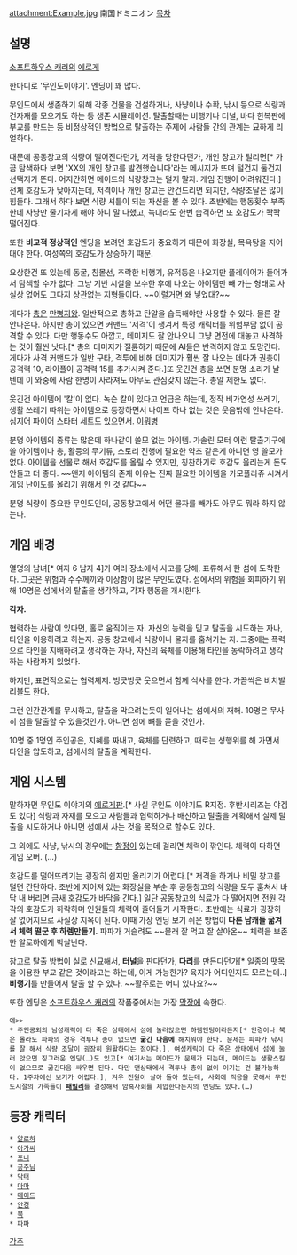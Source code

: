 attachment:Example.jpg
南国ドミニオン
[[목차]]

== 설명 ==
[[소프트하우스 캐러]]의 [[에로게]]

한마디로 '무인도이야기'. 엔딩이 꽤 많다.

무인도에서 생존하기 위해 각종 건물을 건설하거나, 사냥이나 수확, 낚시 등으로 식량과 건자재를 모으기도 하는 등 생존 시뮬레이션. 탈출할때는 비행기나 터널, 바다 한복판에 부교를 만드는 등 비정상적인 방법으로 탈출하는 주제에 사람들 간의 관계는 묘하게 리얼하다.

때문에 공동창고의 식량이 떨어진다던가, 저격을 당한다던가, 개인 창고가 털리면[* 가끔 탐색하다 보면 'XX의 개인 창고를 발견했습니다'라는 메시지가 뜨며 털건지 둘건지 선택지가 뜬다. 어지간하면 메이드의 식량창고는 털지 말자. 게임 진행이 어려워진다.] 전체 호감도가 낮아지는데, 저격이나 개인 창고는 안건드리면 되지만, 식량조달은 많이 힘들다. 그래서 하다 보면 식량 셔틀이 되는 자신을 볼 수 있다. 초반에는 행동횟수 부족한데 사냥만 줄기차게 해야 하니 말 다했고, 늑대라도 한번 습격하면 또 호감도가 쫙쫙 떨어진다.

또한 '''비교적 정상적인''' 엔딩을 보려면 호감도가 중요하기 때문에 화장실, 목욕탕을 지어대야 한다. 여성쪽의 호감도가 상승하기 때문.

요상한건 또 있는데 동굴, 침몰선, 추락한 비행기, 유적등은 나오지만 플레이어가 들어가서 탐색할 수가 없다. 그냥 기반 시설을 보수한 후에 나오는 아이템만 빼 가는 형태로 사실상 없어도 그다지 상관없는 지형들이다. ~~이럴거면 왜 넣었대?~~

게다가 [[총]]은 [[만병지왕]]. 일반적으로 총하고 탄알을 습득해야만 사용할 수 있다. 물론 잘 안나온다. 하지만 총이 있으면 커맨드 '저격'이 생겨서 특정 캐릭터를 위험부담 없이 공격할 수 있다. 다만 행동수도 아깝고, 데미지도 잘 안나오니 그냥 면전에 대놓고 사격하는 것이 훨씬 낫다.[* 총의 데미지가 절륜하기 때문에 AI들은 반격하지 않고 도망간다. 게다가 사격 커맨드가 일반 구타, 격투에 비해 데미지가 훨씬 잘 나오는 데다가 권총이 공격력 10, 라이플이 공격력 15를 추가시켜 준다.]또 웃긴건 총을 쏘면 분명 소리가 날 텐데 이 와중에 사람 한명이 사라져도 아무도 관심갖지 않는다. 총알 제한도 없다.

웃긴건 아이템에 '칼'이 없다. 녹슨 칼이 있다고 언급은 하는데, 정작 비가연성 쓰레기, 생활 쓰레기 따위는 아이템으로 등장하면서 나이프 하나 없는 것은 웃음밖에 안나온다. 심지어 파이어 스타터 세트도 있으면서. [[이뭐병]]

분명 아이템의 종류는 많은데 하나같이 쓸모 없는 아이템. 가솔린 모터 이런 탈출기구에 쓸 아이템이나 총, 활등의 무기류, 스토리 진행에 필요한 약초 같은게 아니면 영 쓸모가 없다. 아이템을 선물로 해서 호감도를 올릴 수 있지만, 칭찬하기로 호감도 올리는게 돈도 안들고 더 좋다. ~~왠지 아이템의 존재 이유는 진짜 필요한 아이템을 카모플라쥬 시켜서 게임 난이도를 올리기 위해서 인 것 같다~~

분명 식량이 중요한 무인도인데, 공동창고에서 어떤 물자를 빼가도 아무도 뭐라 하지 않는다. 

== 게임 배경 ==
열명의 남녀[* 여자 6 남자 4]가 여러 장소에서 사고를 당해, 표류해서 한 섬에 도착한다. 그곳은 위험과 수수께끼와 이상함이 많은 무인도였다. 섬에서의 위험을 회피하기 위해 10명은 섬에서의 탈출을 생각하고, 각자 행동을 개시한다.

'''각자.'''

협력하는 사람이 있다면, 홀로 움직이는 자. 자신의 능력을 믿고 탈출을 시도하는 자나, 타인을 이용하려고 하는자. 공동 창고에서 식량이나 물자를 훔쳐가는 자. 그중에는 폭력으로 타인을 지배하려고 생각하는 자나, 자신의 육체를 이용해 타인을 농락하려고 생각하는 사람까지 있었다. 

하지만, 표면적으로는 협력체제. 빙긋빙긋 웃으면서 함께 식사를 한다. 가끔씩은 비치발리볼도 한다. 

그런 인간관계를 무시하고, 탈출을 막으려는듯이 일어나는 섬에서의 재해. 10명은 무사히 섬을 탈출할 수 있을것인가. 아니면 섬에 뼈를 묻을 것인가.

10명 중 1명인 주인공은, 지혜를 짜내고, 육체를 단련하고, 때로는 성행위를 해 가면서 타인을 압도하고, 섬에서의 탈출을 계획한다.

== 게임 시스템 ==
말하자면 무인도 이야기의 [[에로게]]판.[* 사실 무인도 이야기도 R지정. 후반시리즈는 야겜도 있다] 식량과 자재를 모으고 사람들과 협력하거나 배신하고 탈출을 계획해서 실제 탈출을 시도하거나 아니면 섬에서 사는 것을 목적으로 할수도 있다.

그 외에도 사냥, 낚시의 경우에는 [[함정]]이 있는데 걸리면 체력이 깎인다. 체력이 다하면 게임 오버. (...)

호감도를 떨어뜨리기는 굉장히 쉽지만 올리기가 어렵다.[* 저격을 하거나 비밀 창고를 털면 간단하다. 초반에 지어져 있는 화장실을 부순 후 공동창고의 식량을 모두 훔쳐서 바닥 내 버리면 금새 호감도가 바닥을 긴다.] 일단 공동창고의 식료가 다 떨어지면 전원 각각의 호감도가 하락하며 인원들의 체력이 줄어들기 시작한다. 초반에는 식료가 굉장히 잘 없어지므로 사실상 지옥이 된다. 이때 가장 엔딩 보기 쉬운 방법이 '''다른 남캐들 굶겨서 체력 떨군 후 하렘만들기.''' 파파가 거슬려도 ~~몰래 잘 먹고 잘 살아온~~ 체력을 보존한 알로하에게 박살난다.

참고로 탈출 방법이 실로 신묘해서, '''터널'''을 판다던가, '''다리'''를 만든다던가[* 일종의 땟목을 이용한 부교 같은 것이라고는 하는데, 이게 가능한가? 육지가 어디인지도 모르는데..]'''비행기'''를 만들어서 탈출 할 수 있다. ~~활주로는 어디 있나요?~~

또한 엔딩은 [[소프트하우스 캐러]]의 작품중에서는 가장 [[막장]]에 속한다. 

 예>>
 * 주인공외의 남성캐릭이 다 죽은 상태에서 섬에 눌러앉으면 하렘엔딩이라든지[* 안경이나 북은 몰라도 파파의 경우 격투나 총이 없으면 '''굶긴 다음에''' 해치워야 한다. 문제는 파파가 낚시를 잘 해서 식량 조달이 굉장히 원활하다는 점이다.], 여성캐릭이 다 죽은 상태에서 섬에 눌러 앉으면 징그러운 엔딩(…)도 있고[* 여기서는 메이드가 문제가 되는데, 메이드는 생활스킬이 없으므로 굶긴다음 싸우면 된다. 다만 맨상태에서 격투나 총이 없이 이기는 건 불가능하다. 1주차에선 보기가 어렵다.], 겨우 전원이 살아 돌아 왔는데, 사회에 적응을 못해서 무인도시절의 가족들이 '''[[패밀리]]'''를 결성해서 암흑사회를 제압한다든지의 엔딩도 있다.(…)

== 등장 캐릭터 ==
 * [[알로하]]
 * [[아가씨]]
 * [[포니]]
 * [[공주님]]
 * [[닥터]]
 * [[마마]]
 * [[메이드]]
 * [[안경]]
 * [[북]]
 * [[파파]]

[[각주]]
